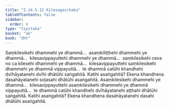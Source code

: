 ```yaml
---
title: "2.14.5.12 Kilesagocchaka"
tableOfContents: false
sidebar:
  order: 4
type: "tipitaka"
basket: "ab"
book: "dht"
---
```



<DynamicBreadcrumb />

<Division number="508" book="dht">

<Paragraph number="629" book="dht">
Saṃkilesikehi dhammehi ye dhammā…  asaṃkiliṭṭhehi dhammehi ye dhammā…  kilesavippayuttehi dhammehi ye dhammā…  saṃkilesikehi ceva no ca kilesehi dhammehi ye dhammā…  kilesavippayuttehi saṃkilesikehi dhammehi ye dhammā vippayuttā…  te dhammā catūhi khandhehi dvīhāyatanehi dvīhi dhātūhi saṅgahitā. Katihi asaṅgahitā? Ekena khandhena dasahāyatanehi soḷasahi dhātūhi asaṅgahitā.
</Paragraph>

</Division>
<Division number="509" book="dht">

<Paragraph number="630" book="dht">
Asaṃkilesikehi dhammehi ye dhammā…  kilesavippayuttehi asaṃkilesikehi dhammehi ye dhammā vippayuttā…  te dhammā catūhi khandhehi dvīhāyatanehi aṭṭhahi dhātūhi saṅgahitā. Katihi asaṅgahitā? Ekena khandhena dasahāyatanehi dasahi dhātūhi asaṅgahitā.
</Paragraph>
</Division>